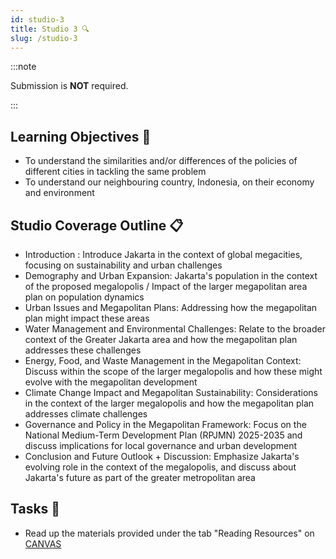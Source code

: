 ```yaml
---
id: studio-3
title: Studio 3 🔍
slug: /studio-3
---
```





<StudioType type="consultation"/>

:::note 

Submission is __NOT__ required. 

:::

## Learning Objectives 🎯  
- To understand the similarities and/or differences of the policies of different cities in tackling the same problem
- To understand our neighbouring country, Indonesia, on their economy and environment

## Studio Coverage Outline 📋 
- Introduction : Introduce Jakarta in the context of global megacities, focusing on sustainability and urban challenges
- Demography and Urban Expansion: Jakarta's population in the context of the proposed megalopolis / Impact of the larger megapolitan area plan on population dynamics
- Urban Issues and Megapolitan Plans: Addressing how the megapolitan plan might impact these areas
- Water Management and Environmental Challenges: Relate to the broader context of the Greater Jakarta area and how the megapolitan plan addresses these challenges
- Energy, Food, and Waste Management in the Megapolitan Context: Discuss within the scope of the larger megalopolis and how these might evolve with the megapolitan development
- Climate Change Impact and Megapolitan Sustainability: Considerations in the context of the larger megalopolis and how the megapolitan plan addresses climate challenges
- Governance and Policy in the Megapolitan Framework: Focus on the National Medium-Term Development Plan (RPJMN) 2025-2035 and discuss implications for local governance and urban development
- Conclusion and Future Outlook + Discussion: Emphasize Jakarta's evolving role in the context of the megalopolis, and discuss about Jakarta's future as part of the greater metropolitan area

## Tasks 🔨
- Read up the materials provided under the tab "Reading Resources" on [CANVAS](https://canvas.nus.edu.sg/courses/52842/pages/reading-resources-8?module_item_id=294647)





